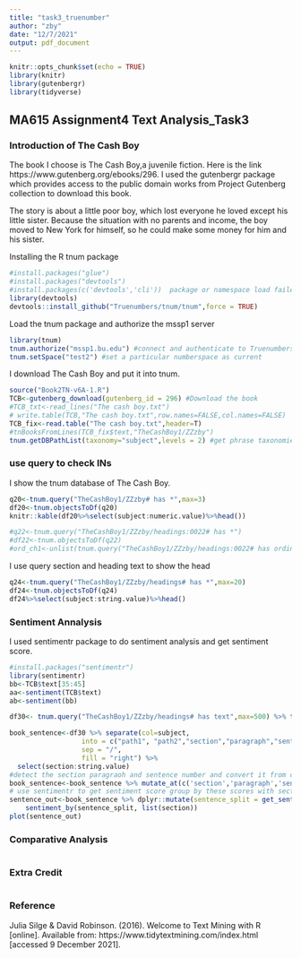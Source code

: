```yaml
---
title: "task3_truenumber"
author: "zby"
date: "12/7/2021"
output: pdf_document
---
```


```r
knitr::opts_chunk$set(echo = TRUE)
library(knitr)
library(gutenbergr)
library(tidyverse)
```

## MA615 Assignment4 Text Analysis_Task3 

### Introduction of The Cash Boy

The book I choose is The Cash Boy,a juvenile fiction.  Here is the link https://www.gutenberg.org/ebooks/296. I used the gutenbergr package which provides access to the public domain works from Project Gutenberg collection to download this book.

The story is about a little poor boy, which lost everyone he loved except his little sister. Because the situation with no parents and income, the boy moved to New York for himself, so he could make some money for him and his sister.


Installing the R tnum package
```r
#install.packages("glue")
#install.packages("devtools")
#install.packages(c('devtools','cli'))  package or namespace load failed for ‘devtools’ in loadNamespace(j <- i[[1L]], c(lib.loc, .libPaths()), versionCheck = vI[[j]]):载入了名字空间‘cli’ 3.0.1，但需要的是>= 3.1.0
library(devtools)
devtools::install_github("Truenumbers/tnum/tnum",force = TRUE) 
```


Load the tnum package and authorize the mssp1 server

```r
library(tnum)
tnum.authorize("mssp1.bu.edu") #connect and authenticate to Truenumbers server
tnum.setSpace("test2") #set a particular numberspace as current
```

I download  The Cash Boy and put it into tnum.

```r
source("Book2TN-v6A-1.R")
TCB<-gutenberg_download(gutenberg_id = 296) #Download the book
#TCB_txt<-read_lines("The cash boy.txt")
# write.table(TCB,"The cash boy.txt",row.names=FALSE,col.names=FALSE)
TCB_fix<-read.table("The cash boy.txt",header=T)
#tnBooksFromLines(TCB_fix$text,"TheCashBoy1/ZZzby")
tnum.getDBPathList(taxonomy="subject",levels = 2) #get phrase taxonomies
```

### use query to check INs

I show the tnum database of The Cash Boy.

```r
q20<-tnum.query("TheCashBoy1/ZZzby# has *",max=3)
df20<-tnum.objectsToDf(q20)
knitr::kable(df20%>%select(subject:numeric.value)%>%head())

#q22<-tnum.query("TheCashBoy1/ZZzby/headings:0022# has *")
#df22<-tnum.objectsToDf(q22)
#ord_ch1<-unlist(tnum.query("TheCashBoy1/ZZzby/headings:0022# has ordinal"))
```

I use query section and heading text to show the head

```r
q24<-tnum.query("TheCashBoy1/ZZzby/headings# has *",max=20)
df24<-tnum.objectsToDf(q24)
df24%>%select(subject:string.value)%>%head()
```


### Sentiment Annalysis

I used sentimentr package to do sentiment analysis and get sentiment score.

```r
#install.packages("sentimentr")
library(sentimentr)
bb<-TCB$text[35:45]
aa<-sentiment(TCB$text)
ab<-sentiment(bb)

df30<- tnum.query("TheCashBoy1/ZZzby/headings# has text",max=500) %>% tnum.objectsToDf()

book_sentence<-df30 %>% separate(col=subject,
                  into = c("path1", "path2","section","paragraph","sentence"), 
                  sep = "/", 
                  fill = "right") %>% 
  select(section:string.value)
#detect the section paragraoh and sentence number and convert it from character into numeric
book_sentence<-book_sentence %>% mutate_at(c('section','paragraph','sentence'),~str_extract_all(.,"\\d+") %>% unlist() %>% as.numeric())
# use sentimentr to get sentiment score group by these scores with section to get the average result
sentence_out<-book_sentence %>% dplyr::mutate(sentence_split = get_sentences(string.value))%$%
    sentiment_by(sentence_split, list(section))
plot(sentence_out)
```


### Comparative Analysis

```r


```

### Extra Credit

```r

```

### Reference

Julia Silge & David Robinson. (2016). Welcome to Text Mining with R [online]. Available from: https://www.tidytextmining.com/index.html [accessed 9 December 2021].
